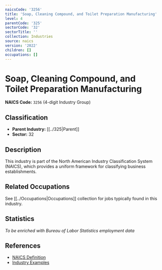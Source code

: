 ```yaml
---
naicsCode: '3256'
title: 'Soap, Cleaning Compound, and Toilet Preparation Manufacturing'
level: 4
parentCode: '325'
sectorCode: '32'
sectorTitle: ''
collection: Industries
source: naics
version: '2022'
children: []
occupations: []
---
```

# Soap, Cleaning Compound, and Toilet Preparation Manufacturing

**NAICS Code:** `3256` (4-digit Industry Group)

## Classification

- **Parent Industry:** [[../325|Parent]]
- **Sector:** 32

## Description

This industry is part of the North American Industry Classification System (NAICS), which provides a uniform framework for classifying business establishments.

## Related Occupations

See [[../Occupations|Occupations]] collection for jobs typically found in this industry.

## Statistics

*To be enriched with Bureau of Labor Statistics employment data*

## References

- [NAICS Definition](https://www.census.gov/naics/)
- [Industry Examples](https://www.census.gov/naics/2022NAICS/)
